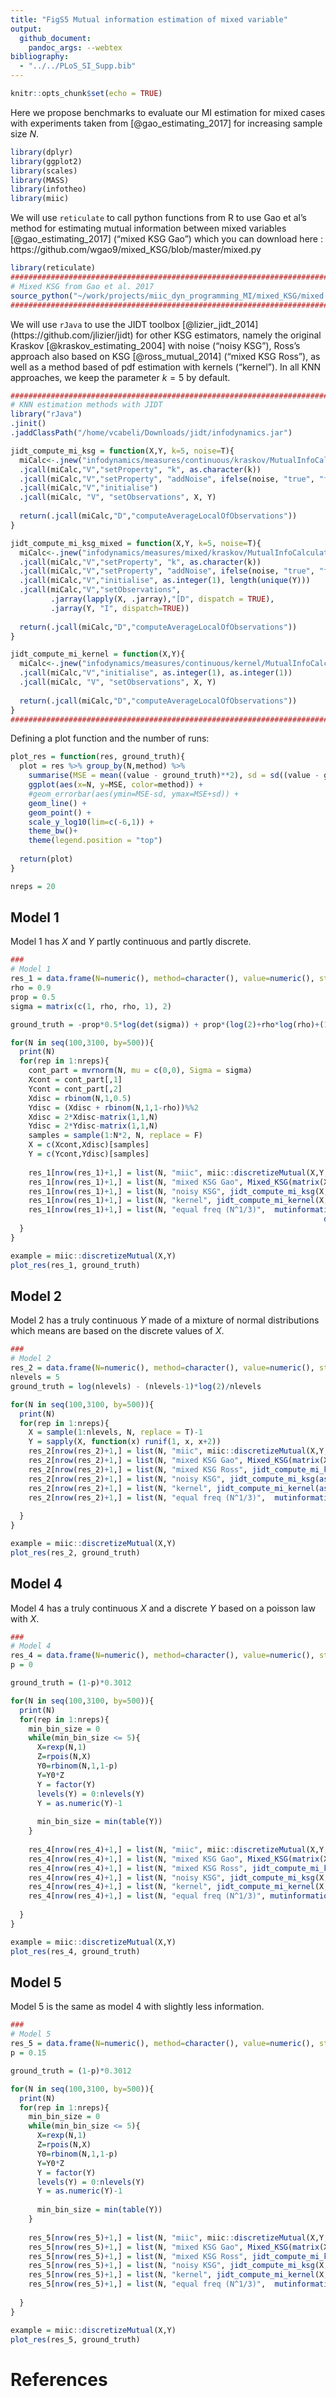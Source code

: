 ```yaml
---
title: "FigS5 Mutual information estimation of mixed variable"
output:
  github_document:
    pandoc_args: --webtex
bibliography: 
  - "../../PLoS_SI_Supp.bib"
---
```


```r
knitr::opts_chunk$set(echo = TRUE)
```

Here we propose benchmarks to evaluate our MI estimation for mixed cases with experiments taken from [@gao_estimating_2017] for increasing sample size $N$.

```r
library(dplyr)
library(ggplot2)
library(scales)
library(MASS)
library(infotheo)
library(miic)
```

We will use `reticulate` to call python functions from R to use Gao et al's method for estimating mutual information between mixed variables [@gao_estimating_2017] ("mixed KSG Gao") which you can download here : https://github.com/wgao9/mixed_KSG/blob/master/mixed.py
```r
library(reticulate)
################################################################################
# Mixed KSG from Gao et al. 2017
source_python("~/work/projects/miic_dyn_programming_MI/mixed_KSG/mixed.py")
################################################################################
```

We will use `rJava` to use the JIDT toolbox [@lizier_jidt_2014] (https://github.com/jlizier/jidt) for other KSG estimators, namely the original Kraskov [@kraskov_estimating_2004] with noise ("noisy KSG"), Ross's approach also based on KSG [@ross_mutual_2014] ("mixed KSG Ross"), as well as a method based of pdf estimation with kernels ("kernel"). In all KNN approaches, we keep the parameter $k=5$ by default.
```r
################################################################################
# KNN estimation methods with JIDT
library("rJava")
.jinit()
.jaddClassPath("/home/vcabeli/Downloads/jidt/infodynamics.jar")

jidt_compute_mi_ksg = function(X,Y, k=5, noise=T){
  miCalc<-.jnew("infodynamics/measures/continuous/kraskov/MutualInfoCalculatorMultiVariateKraskov1")
  .jcall(miCalc,"V","setProperty", "k", as.character(k))
  .jcall(miCalc,"V","setProperty", "addNoise", ifelse(noise, "true", "false"))
  .jcall(miCalc,"V","initialise")
  .jcall(miCalc, "V", "setObservations", X, Y)
  
  return(.jcall(miCalc,"D","computeAverageLocalOfObservations"))
}

jidt_compute_mi_ksg_mixed = function(X,Y, k=5, noise=T){
  miCalc<-.jnew("infodynamics/measures/mixed/kraskov/MutualInfoCalculatorMultiVariateWithDiscreteKraskov")
  .jcall(miCalc,"V","setProperty", "k", as.character(k))
  .jcall(miCalc,"V","setProperty", "addNoise", ifelse(noise, "true", "false"))
  .jcall(miCalc,"V","initialise", as.integer(1), length(unique(Y)))
  .jcall(miCalc,"V","setObservations",
         .jarray(lapply(X, .jarray),"[D", dispatch = TRUE),
         .jarray(Y, "I", dispatch=TRUE))
  
  return(.jcall(miCalc,"D","computeAverageLocalOfObservations"))
}

jidt_compute_mi_kernel = function(X,Y){
  miCalc<-.jnew("infodynamics/measures/continuous/kernel/MutualInfoCalculatorMultiVariateKernel")
  .jcall(miCalc,"V","initialise", as.integer(1), as.integer(1))
  .jcall(miCalc, "V", "setObservations", X, Y)
  
  return(.jcall(miCalc,"D","computeAverageLocalOfObservations"))
}
################################################################################
```

Defining a plot function and the number of runs:
```r
plot_res = function(res, ground_truth){
  plot = res %>% group_by(N,method) %>%
    summarise(MSE = mean((value - ground_truth)**2), sd = sd((value - ground_truth)**2)) %>%
    ggplot(aes(x=N, y=MSE, color=method)) +
    #geom_errorbar(aes(ymin=MSE-sd, ymax=MSE+sd)) +
    geom_line() +
    geom_point() +
    scale_y_log10(lim=c(-6,1)) +
    theme_bw()+
    theme(legend.position = "top")
  
  return(plot)
}

nreps = 20
```

## Model 1

Model 1 has $X$ and $Y$ partly continuous and partly discrete.
```r
###
# Model 1
res_1 = data.frame(N=numeric(), method=character(), value=numeric(), stringsAsFactors = F)
rho = 0.9
prop = 0.5
sigma = matrix(c(1, rho, rho, 1), 2)

ground_truth = -prop*0.5*log(det(sigma)) + prop*(log(2)+rho*log(rho)+(1-rho)*log(1-rho))-prop*log(prop)-prop*log(prop)

for(N in seq(100,3100, by=500)){
  print(N)
  for(rep in 1:nreps){
    cont_part = mvrnorm(N, mu = c(0,0), Sigma = sigma)
    Xcont = cont_part[,1]
    Ycont = cont_part[,2]
    Xdisc = rbinom(N,1,0.5)
    Ydisc = (Xdisc + rbinom(N,1,1-rho))%%2
    Xdisc = 2*Xdisc-matrix(1,1,N)
    Ydisc = 2*Ydisc-matrix(1,1,N)
    samples = sample(1:N*2, N, replace = F)
    X = c(Xcont,Xdisc)[samples]
    Y = c(Ycont,Ydisc)[samples]
    
    res_1[nrow(res_1)+1,] = list(N, "miic", miic::discretizeMutual(X,Y,maxbins = N, plot = F)$info)
    res_1[nrow(res_1)+1,] = list(N, "mixed KSG Gao", Mixed_KSG(matrix(X), matrix(Y)))
    res_1[nrow(res_1)+1,] = list(N, "noisy KSG", jidt_compute_mi_ksg(X,Y))
    res_1[nrow(res_1)+1,] = list(N, "kernel", jidt_compute_mi_kernel(X,Y))
    res_1[nrow(res_1)+1,] = list(N, "equal freq (N^1/3)",  mutinformation(discretize(X, disc="equalwidth", nbins = N**(1/3)), 
                                                                      discretize(Y, disc="equalwidth", nbins = N**(1/3))))
  }
}

example = miic::discretizeMutual(X,Y)
plot_res(res_1, ground_truth)
```

## Model 2

Model 2 has a truly continuous $Y$ made of a mixture of normal distributions which means are based on the discrete values of $X$.
```r
###
# Model 2
res_2 = data.frame(N=numeric(), method=character(), value=numeric(), stringsAsFactors = F)
nlevels = 5
ground_truth = log(nlevels) - (nlevels-1)*log(2)/nlevels

for(N in seq(100,3100, by=500)){
  print(N)
  for(rep in 1:nreps){
    X = sample(1:nlevels, N, replace = T)-1
    Y = sapply(X, function(x) runif(1, x, x+2))
    res_2[nrow(res_2)+1,] = list(N, "miic", miic::discretizeMutual(X,Y,is_discrete = c(T,F), maxbins = N, plot = F)$info)
    res_2[nrow(res_2)+1,] = list(N, "mixed KSG Gao", Mixed_KSG(matrix(X), matrix(Y)))
    res_2[nrow(res_2)+1,] = list(N, "mixed KSG Ross", jidt_compute_mi_ksg_mixed(Y,as.integer(X)))
    res_2[nrow(res_2)+1,] = list(N, "noisy KSG", jidt_compute_mi_ksg(as.double(X),Y))
    res_2[nrow(res_2)+1,] = list(N, "kernel", jidt_compute_mi_kernel(as.double(X),Y))
    res_2[nrow(res_2)+1,] = list(N, "equal freq (N^1/3)",  mutinformation(X,
                                                                          discretize(Y, disc="equalfreq", nbins = N**(1/3))))
  }
}

example = miic::discretizeMutual(X,Y)
plot_res(res_2, ground_truth)
```

## Model 4

Model 4 has a truly continuous $X$ and a discrete $Y$ based on a poisson law with $X$.
```r
###
# Model 4
res_4 = data.frame(N=numeric(), method=character(), value=numeric(), stringsAsFactors = F)
p = 0

ground_truth = (1-p)*0.3012

for(N in seq(100,3100, by=500)){
  print(N)
  for(rep in 1:nreps){
    min_bin_size = 0
    while(min_bin_size <= 5){
      X=rexp(N,1)
      Z=rpois(N,X)
      Y0=rbinom(N,1,1-p)
      Y=Y0*Z
      Y = factor(Y)
      levels(Y) = 0:nlevels(Y)
      Y = as.numeric(Y)-1
      
      min_bin_size = min(table(Y))
    }
    
    res_4[nrow(res_4)+1,] = list(N, "miic", miic::discretizeMutual(X,Y,is_discrete = c(F,T), maxbins = N, plot = F)$info)
    res_4[nrow(res_4)+1,] = list(N, "mixed KSG Gao", Mixed_KSG(matrix(X), matrix(Y)))
    res_4[nrow(res_4)+1,] = list(N, "mixed KSG Ross", jidt_compute_mi_ksg_mixed(X,as.integer(Y)))
    res_4[nrow(res_4)+1,] = list(N, "noisy KSG", jidt_compute_mi_ksg(X,as.double(Y)))
    res_4[nrow(res_4)+1,] = list(N, "kernel", jidt_compute_mi_kernel(X,as.double(Y)))
    res_4[nrow(res_4)+1,] = list(N, "equal freq (N^1/3)", mutinformation(discretize(X, disc="equalwidth", nbins = N**(1/3)),
                                                                         Y))
  }
}

example = miic::discretizeMutual(X,Y)
plot_res(res_4, ground_truth)
```

## Model 5

Model 5 is the same as model 4 with slightly less information.
```r
###
# Model 5
res_5 = data.frame(N=numeric(), method=character(), value=numeric(), stringsAsFactors = F)
p = 0.15

ground_truth = (1-p)*0.3012

for(N in seq(100,3100, by=500)){
  print(N)
  for(rep in 1:nreps){
    min_bin_size = 0
    while(min_bin_size <= 5){
      X=rexp(N,1)
      Z=rpois(N,X)
      Y0=rbinom(N,1,1-p)
      Y=Y0*Z
      Y = factor(Y)
      levels(Y) = 0:nlevels(Y)
      Y = as.numeric(Y)-1
      
      min_bin_size = min(table(Y))
    }
    
    res_5[nrow(res_5)+1,] = list(N, "miic", miic::discretizeMutual(X,Y,is_discrete = c(F,T), maxbins = N, plot = F)$info)
    res_5[nrow(res_5)+1,] = list(N, "mixed KSG Gao", Mixed_KSG(matrix(X), matrix(Y)))
    res_5[nrow(res_5)+1,] = list(N, "mixed KSG Ross", jidt_compute_mi_ksg_mixed(X,as.integer(Y)))
    res_5[nrow(res_5)+1,] = list(N, "noisy KSG", jidt_compute_mi_ksg(X,as.double(Y)))
    res_5[nrow(res_5)+1,] = list(N, "kernel", jidt_compute_mi_kernel(X,as.double(Y)))
    res_5[nrow(res_5)+1,] = list(N, "equal freq (N^1/3)",  mutinformation(discretize(X, disc="equalwidth", nbins = N**(1/3)),
                                                                          Y))
  }
}

example = miic::discretizeMutual(X,Y)
plot_res(res_5, ground_truth)
```

# References
